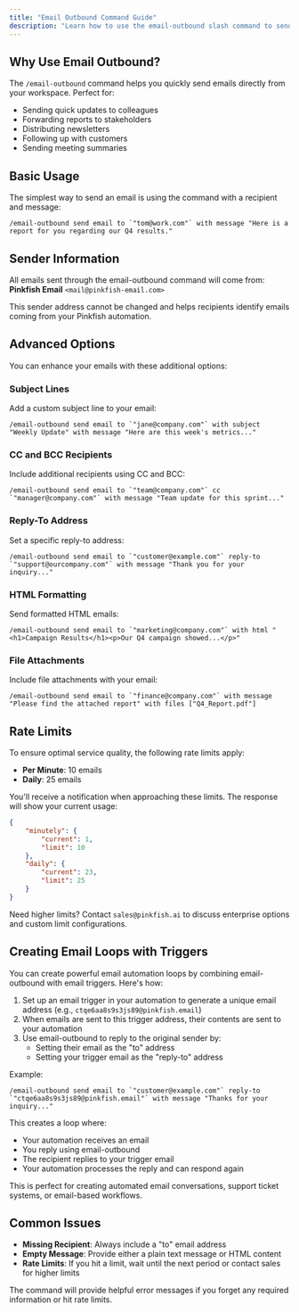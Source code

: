 ```yaml
---
title: "Email Outbound Command Guide"
description: "Learn how to use the email-outbound slash command to send emails directly from your workspace"
---
```


## Why Use Email Outbound?

The `/email-outbound` command helps you quickly send emails directly from your workspace. Perfect for:

- Sending quick updates to colleagues
- Forwarding reports to stakeholders
- Distributing newsletters
- Following up with customers
- Sending meeting summaries

## Basic Usage

The simplest way to send an email is using the command with a recipient and message:

```
/email-outbound send email to `"tom@work.com"` with message "Here is a report for you regarding our Q4 results."
```

## Sender Information

All emails sent through the email-outbound command will come from:
**Pinkfish Email** `<mail@pinkfish-email.com>`

This sender address cannot be changed and helps recipients identify emails coming from your Pinkfish automation.

## Advanced Options

You can enhance your emails with these additional options:

### Subject Lines
Add a custom subject line to your email:
```
/email-outbound send email to `"jane@company.com"` with subject "Weekly Update" with message "Here are this week's metrics..."
```

### CC and BCC Recipients
Include additional recipients using CC and BCC:
```
/email-outbound send email to `"team@company.com"` cc `"manager@company.com"` with message "Team update for this sprint..."
```

### Reply-To Address
Set a specific reply-to address:
```
/email-outbound send email to `"customer@example.com"` reply-to `"support@ourcompany.com"` with message "Thank you for your inquiry..."
```

### HTML Formatting
Send formatted HTML emails:
```
/email-outbound send email to `"marketing@company.com"` with html "<h1>Campaign Results</h1><p>Our Q4 campaign showed...</p>"
```

### File Attachments
Include file attachments with your email:
```
/email-outbound send email to `"finance@company.com"` with message "Please find the attached report" with files ["Q4_Report.pdf"]
```

## Rate Limits

To ensure optimal service quality, the following rate limits apply:

- **Per Minute**: 10 emails
- **Daily**: 25 emails

You'll receive a notification when approaching these limits. The response will show your current usage:
```json
{
    "minutely": {
        "current": 1,
        "limit": 10
    },
    "daily": {
        "current": 23,
        "limit": 25
    }
}
```

Need higher limits? Contact `sales@pinkfish.ai` to discuss enterprise options and custom limit configurations.

## Creating Email Loops with Triggers

You can create powerful email automation loops by combining email-outbound with email triggers. Here's how:

1. Set up an email trigger in your automation to generate a unique email address (e.g., `ctqe6aa8s9s3js89@pinkfish.email`)
2. When emails are sent to this trigger address, their contents are sent to your automation
3. Use email-outbound to reply to the original sender by:
   - Setting their email as the "to" address
   - Setting your trigger email as the "reply-to" address

Example:
```
/email-outbound send email to `"customer@example.com"` reply-to `"ctqe6aa8s9s3js89@pinkfish.email"` with message "Thanks for your inquiry..."
```

This creates a loop where:
- Your automation receives an email
- You reply using email-outbound
- The recipient replies to your trigger email
- Your automation processes the reply and can respond again

This is perfect for creating automated email conversations, support ticket systems, or email-based workflows.

## Common Issues

- **Missing Recipient**: Always include a "to" email address
- **Empty Message**: Provide either a plain text message or HTML content
- **Rate Limits**: If you hit a limit, wait until the next period or contact sales for higher limits

The command will provide helpful error messages if you forget any required information or hit rate limits.